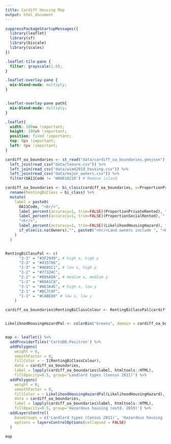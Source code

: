 ```yaml
---
title: Cardiff Housing Map
output: html_document
---
```


```r
suppressPackageStartupMessages({
  library(leaflet)
  library(sf)
  library(biscale)
  library(scales)
})
```

```css
.leaflet-tile-pane {
  filter: grayscale(1.0);
}

.leaflet-overlay-pane {
  mix-blend-mode: multiply;
}


.leaflet-overlay-pane path{
  mix-blend-mode: multiply;
}

.leaflet{
  width: 100vw !important; 
  height: 100vh !important;
  position: fixed !important; 
  top: 0px !important; 
  left: 0px !important;
}

```

```r

cardiff_oa_boundaries <- st_read("data/cardiff_oa_boundaries.geojson") %>%
  left_join(read_csv("data/tenure.csv")) %>%
  left_join(read_csv("data/wimd2019_housing.csv")) %>%
  left_join(read_csv("data/major_owners.csv")) %>%
  filter(OA11Code != 'W00010210') # Remove island

cardiff_oa_boundaries <- bi_class(cardiff_oa_boundaries, x=ProportionPrivateRented, y=ProportionSocialRented) %>%
  rename(RentingBiClass = bi_class) %>%
  mutate(
    label = paste0(
      OA11Code, "<br/>",
      label_percent(accuracy=1, trim=FALSE)(ProportionPrivateRented), " private landlords", "<br/>",
      label_percent(accuracy=1, trim=FALSE)(ProportionSocialRented), " social landlords", "<br/>",
      "<hr/>",
      label_percent(accuracy=1, trim=FALSE)(LikelihoodHousingHazard), " hazardous (estd.)", "<br/>",
      if_else(is.na(Owners),"", paste0("<hr/>Land owners include ", "<br/>", Owners))
    )
  )


RentingBiClassPal <- c(
      "3-3" = "#3F2949", # high x, high y
      "2-3" = "#435786",
      "1-3" = "#4885C1", # low x, high y
      "3-2" = "#77324C",
      "2-2" = "#806A8A", # medium x, medium y
      "1-2" = "#89A1C8",
      "3-1" = "#AE3A4E", # high x, low y
      "2-1" = "#BC7C8F",
      "1-1" = "#CABED0" # low x, low y
    )

cardiff_oa_boundaries$RentingBiClassColour <- RentingBiClassPal[cardiff_oa_boundaries$RentingBiClass]


LikelihoodHousingHazardPal <- colorBin("Greens", domain = cardiff_oa_boundaries$LikelihoodHousingHazard, bins = 5)


map <- leaflet() %>%
  addProviderTiles('CartoDB.Positron') %>%
  addPolygons(
    weight = 0,
    smoothFactor = 0,
    fillColor = ~ I(RentingBiClassColour),
    data = cardiff_oa_boundaries,
    label = lapply(cardiff_oa_boundaries$label, htmltools::HTML),
    fillOpacity=0.5, group='Landlord types (Census 2011)') %>%
  addPolygons(
    weight = 0,
    smoothFactor = 0,
    fillColor = ~ LikelihoodHousingHazardPal(LikelihoodHousingHazard),
    data = cardiff_oa_boundaries,
    label = lapply(cardiff_oa_boundaries$label, htmltools::HTML),
    fillOpacity=0.5, group='Hazardous housing (estd. 2019)') %>%
  addLayersControl(
    baseGroups = c('Landlord types (Census 2011)', 'Hazardous housing (estd. 2019)'),
    options = layersControlOptions(collapsed = FALSE)
  )

```

```r
map
```